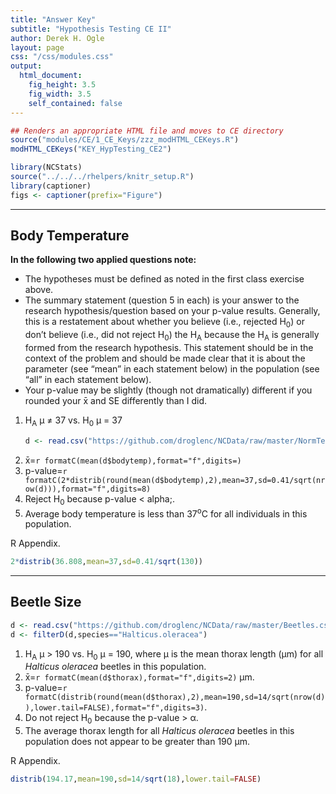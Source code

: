 ```yaml
---
title: "Answer Key"
subtitle: "Hypothesis Testing CE II"
author: Derek H. Ogle
layout: page
css: "/css/modules.css"
output:
  html_document:
    fig_height: 3.5
    fig_width: 3.5
    self_contained: false
---
```


```r
## Renders an appropriate HTML file and moves to CE directory
source("modules/CE/1_CE_Keys/zzz_modHTML_CEKeys.R")
modHTML_CEKeys("KEY_HypTesting_CE2")
```

```r
library(NCStats)
source("../../../rhelpers/knitr_setup.R")
library(captioner)
figs <- captioner(prefix="Figure")
```

----

## Body Temperature

<div class="alert alert-warning">
<strong>In the following two applied questions note:</strong> 
<ul>
<li>The hypotheses must be defined as noted in the first class exercise above.</li>
<li>The summary statement (question 5 in each) is your answer to the research hypothesis/question based on your p-value results. Generally, this is a restatement about whether you believe (i.e., rejected H<sub>0</sub>) or don't believe (i.e., did not reject H<sub>0</sub>) the H<sub>A</sub> because the H<sub>A</sub> is generally formed from the research hypothesis. This statement should be in the context of the problem and should be made clear that it is about the parameter (see "mean" in each statement below) in the population (see "all" in each statement below). </li>
<li>Your p-value may be slightly (though not dramatically) different if you rounded your x&#772; and SE differently than I did.</li>
</ul>
</div>

<ol>
<li>H<sub>A</sub> &mu; &ne; 37 vs. H<sub>0</sub> &mu; = 37</li>
```r
d <- read.csv("https://github.com/droglenc/NCData/raw/master/NormTemp.csv")
```

<li>x&#772;=`r formatC(mean(d$bodytemp),format="f",digits=)`</li>
<li>p-value=`r formatC(2*distrib(round(mean(d$bodytemp),2),mean=37,sd=0.41/sqrt(nrow(d))),format="f",digits=8)`</li>
<li>Reject H<sub>0</sub> because p-value < alpha;.</li>
<li>Average body temperature is less than 37<sup>o</sup>C for all individuals in this population.</li>
</ol>

R Appendix.
```r
2*distrib(36.808,mean=37,sd=0.41/sqrt(130))
```

----

## Beetle Size
```r
d <- read.csv("https://github.com/droglenc/NCData/raw/master/Beetles.csv")
d <- filterD(d,species=="Halticus.oleracea")
```

1. H<sub>A</sub> &mu; > 190 vs. H<sub>0</sub> &mu; = 190, where &mu; is the mean thorax length (&mu;m) for all *Halticus oleracea* beetles in this population.
1. x&#772;=`r formatC(mean(d$thorax),format="f",digits=2)` &mu;m.
1. p-value=`r formatC(distrib(round(mean(d$thorax),2),mean=190,sd=14/sqrt(nrow(d)),lower.tail=FALSE),format="f",digits=3)`.
1. Do not reject H<sub>0</sub> because the p-value > &alpha;.
1. The average thorax length for all *Halticus oleracea* beetles in this population does not appear to be greater than 190 &mu;m.

R Appendix.
```r
distrib(194.17,mean=190,sd=14/sqrt(18),lower.tail=FALSE)
```
